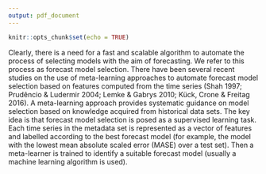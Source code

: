 ```yaml
---
output: pdf_document
---
```


```r
knitr::opts_chunk$set(echo = TRUE)
```

Clearly, there is a need for a fast and scalable algorithm to automate the process of selecting
models with the aim of forecasting. We refer to this process as forecast model selection. There
have been several recent studies on the use of meta-learning approaches to automate forecast
model selection based on features computed from the time series (Shah 1997; Prudêncio &
Ludermir 2004; Lemke & Gabrys 2010; Kück, Crone & Freitag 2016). A meta-learning approach
provides systematic guidance on model selection based on knowledge acquired from historical
data sets. The key idea is that forecast model selection is posed as a supervised learning task.
Each time series in the metadata set is represented as a vector of features and labelled according
to the best forecast model (for example, the model with the lowest mean absolute scaled error
(MASE) over a test set). Then a meta-learner is trained to identify a suitable forecast model
(usually a machine learning algorithm is used).
